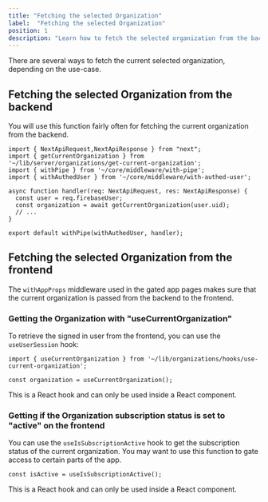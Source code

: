 ```yaml
---
title: "Fetching the selected Organization"
label:  "Fetching the selected Organization"
position: 1
description: "Learn how to fetch the selected organization from the backend and frontend."
---
```


There are several ways to fetch the current selected organization, depending on the use-case.

## Fetching the selected Organization from the backend

You will use this function fairly often for fetching the current organization from the backend.

```tsx
import { NextApiRequest,NextApiResponse } from "next";
import { getCurrentOrganization } from '~/lib/server/organizations/get-current-organization';
import { withPipe } from '~/core/middleware/with-pipe';
import { withAuthedUser } from '~/core/middleware/with-authed-user';

async function handler(req: NextApiRequest, res: NextApiResponse) {
  const user = req.firebaseUser;
  const organization = await getCurrentOrganization(user.uid);
  // ...
}

export default withPipe(withAuthedUser, handler);
```

## Fetching the selected Organization from the frontend

The `withAppProps` middleware used in the gated app pages makes sure that the current organization is passed from the backend to the frontend.

### Getting the Organization with "useCurrentOrganization"

To retrieve the signed in user from the frontend, you can use the `useUserSession` hook:

```tsx
import { useCurrentOrganization } from '~/lib/organizations/hooks/use-current-organization';

const organization = useCurrentOrganization();
```

This is a React hook and can only be used inside a React component.

### Getting if the Organization subscription status is set to "active" on the frontend

You can use the `useIsSubscriptionActive` hook to get the subscription status of the current organization. You may want to use this function to gate access to certain parts of the app.

```tsx
const isActive = useIsSubscriptionActive();
```

This is a React hook and can only be used inside a React component.



